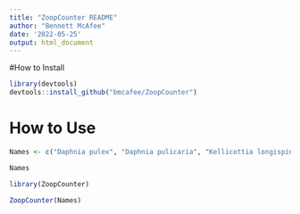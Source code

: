 ---
title: "ZoopCounter README"
author: "Bennett McAfee"
date: '2022-05-25'
output: html_document
---

#How to Install
```{r}
library(devtools)
devtools::install_github("bmcafee/ZoopCounter")

```

# How to Use
```{r}
Names <- c("Daphnia pulex", "Daphnia pulicaria", "Kellicottia longispina", "Chaoborus americanus", "Ceriodaphnia dubia", "Graptoleberis testudinaria", "Osphranticum labronectum", "Lepadella triptera", "Trichocerca longiseta", "Trichocerca mucosa", "Daphnia longiremus", "Daphnia ambigua", "Leptodiaptomus nudus", "Ilyocryptus spp.", "Holopedium gibberum", "Skistodiaptomus mississippiensis", "Macrocyclops fuscus", "Lecane tudicola", "Lecane ungulata", "Monostyla copeis", "Trichocerca pusilla", "Trichocerca rousseleti", "Trichocerca similis", "Notholca labis", "Synchaeta asymmetrica", "Synchaeta kitina", "Notholca foliacea", "Parophryoxus tubulatus", "Moina macrocopa", "Moina micrura")

Names
```

```{r}
library(ZoopCounter)

ZoopCounter(Names)

```
